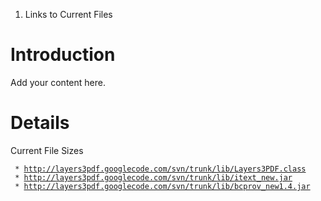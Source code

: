 #Links to Current Files
= Introduction =

Add your content here.


= Details =

Current File Sizes
  * [[http://layers3pdf.googlecode.com/svn/trunk/lib/Layers3PDF.class]]
  * [[http://layers3pdf.googlecode.com/svn/trunk/lib/itext_new.jar]]
  * [[http://layers3pdf.googlecode.com/svn/trunk/lib/bcprov_new1.4.jar]]